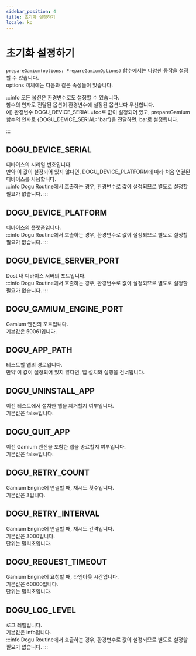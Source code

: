 ```yaml
---
sidebar_position: 4
title: 초기화 설정하기
locale: ko
---
```


# 초기화 설정하기

`prepareGamium(options: PrepareGamiumOptions)` 함수에서는 다양한 동작을 설정할 수 있습니다.<br/>
options 객체에는 다음과 같은 속성들이 있습니다.

:::info
모든 옵션은 환경변수로도 설정할 수 있습니다.  
함수의 인자로 전달된 옵션이 환경변수에 설정된 옵션보다 우선합니다.  
예) 환경변수 DOGU_DEVICE_SERIAL=foo로 값이 설정되어 있고, prepareGamium 함수의 인자로 {DOGU_DEVICE_SERIAL: 'bar'}을 전달하면, bar로 설정됩니다.

:::

## DOGU_DEVICE_SERIAL

디바이스의 시리얼 번호입니다.  
만약 이 값이 설정되어 있지 않다면, DOGU_DEVICE_PLATFORM에 따라 처음 연결된 디바이스를 사용합니다.  
:::info
Dogu Routine에서 호출하는 경우, 환경변수로 값이 설정되므로 별도로 설정할 필요가 없습니다.
:::

## DOGU_DEVICE_PLATFORM

디바이스의 플랫폼입니다.  
:::info
Dogu Routine에서 호출하는 경우, 환경변수로 값이 설정되므로 별도로 설정할 필요가 없습니다.
:::

## DOGU_DEVICE_SERVER_PORT

Dost 내 디바이스 서버의 포트입니다.  
:::info
Dogu Routine에서 호출하는 경우, 환경변수로 값이 설정되므로 별도로 설정할 필요가 없습니다.
:::

## DOGU_GAMIUM_ENGINE_PORT

Gamium 엔진의 포트입니다.  
기본값은 50061입니다.

## DOGU_APP_PATH

테스트할 앱의 경로입니다.  
만약 이 값이 설정되어 있지 않다면, 앱 설치와 실행을 건너뜁니다.

## DOGU_UNINSTALL_APP

이전 테스트에서 설치한 앱을 제거할지 여부입니다.  
기본값은 false입니다.

## DOGU_QUIT_APP

이전 Gamium 엔진을 포함한 앱을 종료할지 여부입니다.  
기본값은 false입니다.

## DOGU_RETRY_COUNT

Gamium Engine에 연결할 때, 재시도 횟수입니다.  
기본값은 3입니다.

## DOGU_RETRY_INTERVAL

Gamium Engine에 연결할 때, 재시도 간격입니다.  
기본값은 3000입니다.  
단위는 밀리초입니다.

## DOGU_REQUEST_TIMEOUT

Gamium Engine에 요청할 때, 타임아웃 시간입니다.  
기본값은 60000입니다.  
단위는 밀리초입니다.

## DOGU_LOG_LEVEL

로그 레벨입니다.  
기본값은 info입니다.  
:::info
Dogu Routine에서 호출하는 경우, 환경변수로 값이 설정되므로 별도로 설정할 필요가 없습니다.
:::
